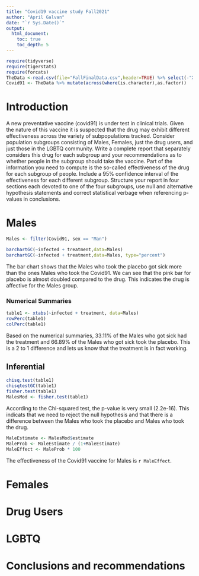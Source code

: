 ```yaml
---
title: "Covid19 vaccine study Fall2021"
author: "April Galvan"
date: "`r Sys.Date()`"
output: 
  html_document:
    toc: true
    toc_depth: 5
---
```



```r
require(tidyverse)
require(tigerstats)
require(forcats)
TheData <-read.csv(file="FallFinalData.csv",header=TRUE) %>% select(-"X.1", -"X")
Covid91 <- TheData %>% mutate(across(where(is.character),as.factor)) 
```

# Introduction

A new  preventative vaccine (covid91) is under test in clinical trials. Given the nature of this vaccine it is suspected that the drug may exhibit different effectiveness across the variety of subpopulations tracked. Consider population subgroups consisting of Males, Females, just the drug users, and just those in the LGBTQ community. Write a complete report that separately considers this drug for each subgroup and your recommendations as to whether people in the subgroup should take the vaccine. Part of the information you need to compute is the so-called effectiveness of the drug for each subgroup of people. Include a 95% confidence interval of the effectiveness for each different subgroup. Structure your report in four sections each devoted to one of the four subgroups, use null and alternative hypothesis statements and correct statistical verbage when referencing p-values in conclusions.

# Males

```r
Males <- filter(Covid91, sex == "Man")
```

```r
barchartGC(~infected + treatment,data=Males)
barchartGC(~infected + treatment,data=Males, type="percent")

```

The bar chart shows that the Males who took the placebo got sick more than the ones Males who took the Covid91. We can see that the pink bar for placebo is almost doubled compared to the drug. This indicates the drug is affective for the Males group.

### Numerical Summaries
```r
table1 <- xtabs(~infected + treatment, data=Males)
rowPerc(table1)
colPerc(table1)
```
Based on the numerical summaries, 33.11% of the Males who got sick had the treatment and 66.89% of the Males who got sick took the placebo. This is a 2 to 1 difference and lets us know that the treatment is in fact working.

## Inferential  

```r
chisq.test(table1)
chisqtestGC(table1)
fisher.test(table1)
MalesMod <- fisher.test(table1)
```

According to the Chi-squared test, the p-value is very small (2.2e-16). This indicats that we need to reject the null hypothesis and that there is a difference between the Males who took the placebo and Males who took the drug.

```r
MaleEstimate <- MalesMod$estimate
MaleProb <- MaleEstimate / (1+MaleEstimate)
MaleEffect <- MaleProb * 100
```

The effectiveness of the Covid91 vaccine for Males is `r MaleEffect`.

# Females


# Drug Users

# LGBTQ

# Conclusions and recommendations

